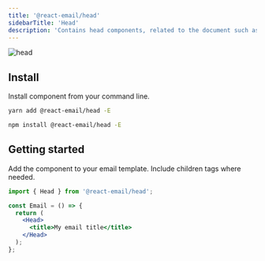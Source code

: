 ```yaml
---
title: '@react-email/head'
sidebarTitle: 'Head'
description: 'Contains head components, related to the document such as style and meta elements.'
---
```



<img className="rounded-md" src="/docs/images/components/head.png" alt="head" />

## Install

Install component from your command line.

<CodeGroup>

```sh yarn
yarn add @react-email/head -E
```

```sh npm
npm install @react-email/head -E
```

</CodeGroup>

## Getting started

Add the component to your email template. Include children tags where needed.

```jsx
import { Head } from '@react-email/head';

const Email = () => {
  return (
    <Head>
      <title>My email title</title>
    </Head>
  );
};
```

<Support />
